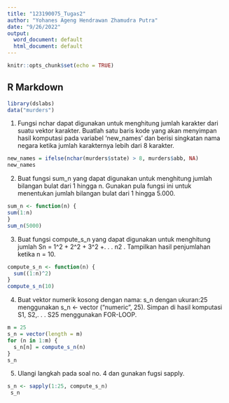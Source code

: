 ```yaml
---
title: "123190075_Tugas2"
author: "Yohanes Ageng Hendrawan Zhamudra Putra"
date: "9/26/2022"
output:
  word_document: default
  html_document: default
---
```


```r
knitr::opts_chunk$set(echo = TRUE)
```

## R Markdown
```r
library(dslabs)
data("murders")
```

1. Fungsi nchar dapat digunakan untuk menghitung jumlah karakter dari suatu vektor karakter. Buatlah satu baris kode yang akan menyimpan hasil komputasi pada variabel ‘new_names’ dan berisi singkatan nama negara ketika jumlah karakternya lebih dari 8 karakter.
```r
new_names = ifelse(nchar(murders$state) > 8, murders$abb, NA)
new_names
```
2. Buat fungsi sum_n yang dapat digunakan untuk menghitung jumlah bilangan bulat dari 1 hingga n. Gunakan pula fungsi ini untuk menentukan jumlah bilangan bulat dari 1 hingga 5.000.
```r
sum_n <- function(n) {
sum(1:n)
}
sum_n(5000)
```
3. Buat fungsi compute_s_n yang dapat digunakan untuk menghitung jumlah Sn = 1^2 + 2^2 + 3^2 +. . . n2 . Tampilkan hasil penjumlahan ketika n = 10.
```r
compute_s_n <- function(n) {
  sum((1:n)^2)
}
compute_s_n(10)
```
4. Buat vektor numerik kosong dengan nama: s_n dengan ukuran:25 menggunakan s_n <- vector ("numeric", 25). Simpan di hasil komputasi S1, S2,. . . S25 menggunakan FOR-LOOP.
```r
m = 25
s_n = vector(length = m)
for (n in 1:m) {
  s_n[n] = compute_s_n(n)
}
s_n
```
5. Ulangi langkah pada soal no. 4 dan gunakan fugsi sapply.
```r
s_n <- sapply(1:25, compute_s_n)
 s_n
```